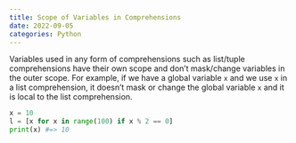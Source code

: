 ```yaml
---
title: Scope of Variables in Comprehensions
date: 2022-09-05
categories: Python
---
```

Variables used in any form of comprehensions such as list/tuple comprehensions have their own scope and don't mask/change variables in the outer scope. For example, if we have a global variable `x` and we use `x` in a list comprehension, it doesn't mask or change the global variable `x` and it is local to the list comprehension.

```python
x = 10
l = [x for x in range(100) if x % 2 == 0]
print(x) #=> 10
```
